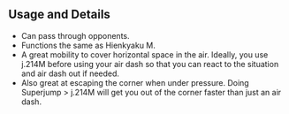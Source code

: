 ## Usage and Details

- Can pass through opponents.
- Functions the same as <Link href="/zero/moves/hienkyaku-m">Hienkyaku M</Link>.
- A great mobility to cover horizontal space in the air. Ideally, you use <InputBlock>j.214M</InputBlock> before using your air dash so that you can react to the situation and air dash out if needed.
- Also great at escaping the corner when under pressure. Doing <InputBlock>Superjump > j.214M</InputBlock> will get you out of the corner faster than just
  an air dash.
